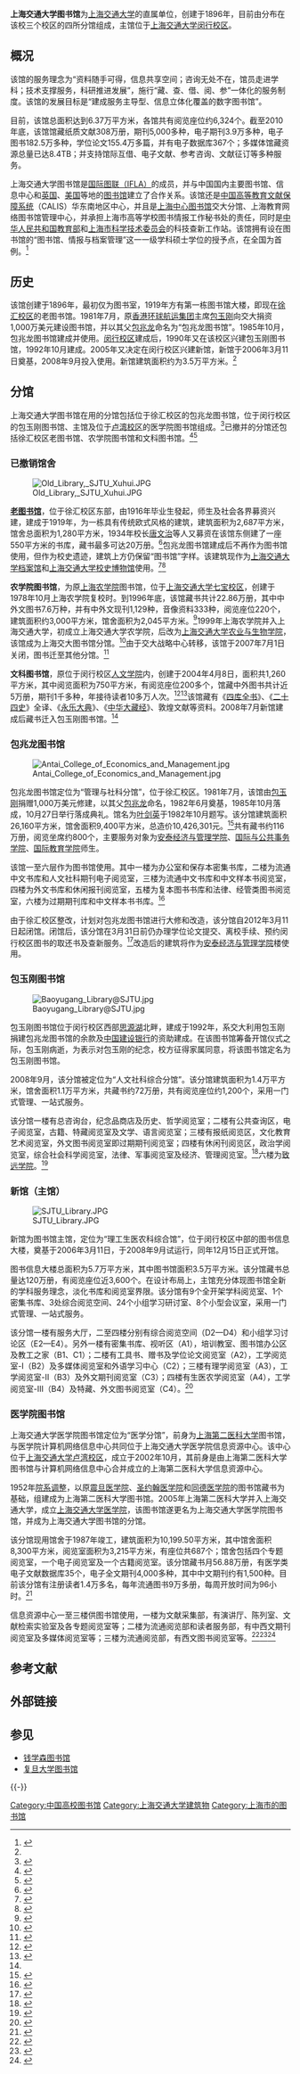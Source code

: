 {{NoteTA
|G1 = Unit
}}
{{Infobox Library
| library_name       = 上海交通大学图书馆
| name_en            = Shanghai Jiao Tong University Library
| library_logo       = [[File:SJTU_Lib_Logo.jpg|File:SJTU_Lib_Logo.jpg]]
| image              = SJTU Library.JPG
| caption            = 上海交通大学图书馆主馆
| country            = {{PRC}}
| type               = [[大学图书馆|大学图书馆]]
| scope              = 
| established        = 1896年
| ref_legal_mandate  = 
| location           = {{CHN}}[[上海市|上海市]][[闵行区|闵行区]]、[[徐汇区|徐汇区]]、[[黄浦区|黄浦区]]
| coordinates        = 
| branch_of          = 
| num_branches       = 
| items_collected    = 纸质文献、期刊、电子期刊、电子图书、学位论文、电子数据库
| collection_size    = 308万册（纸质文献）
| criteria           = 
| legal_deposit      =
| req_to_access      = 
| annual_circulation = 
| pop_served         = [[上海交通大学|上海交通大学]]师生等
| members            = 上海交通大学师生等
| budget             = 
| director           = [[陈进|陈进]]<ref>{{Cite web |url=http://www.lib.sjtu.edu.cn/view.do?id=134 |title=馆长介绍 |accessdate=2012-03-10 |work= |publisher=上海交通大学图书馆 |date= |archive-date=2009-11-30 |archive-url=https://web.archive.org/web/20091130111603/http://www.lib.sjtu.edu.cn/view.do?id=134 |dead-url=no }}</ref><ref>不是原[[上海交通大学微电子学院|上海交通大学微电子学院]]院长、[[汉芯|“汉芯”造假事件]]涉案人陈进。[http://tech.sina.com.cn/it/2006-05-12/1617935294.shtml 参见此报道的“更正说明”。] {{Wayback|url=http://tech.sina.com.cn/it/2006-05-12/1617935294.shtml |date=20210518175129 }}</ref>
| num_employees      = 
| website            = {{url|www.lib.sjtu.edu.cn}}<br>{{align|right|<small>'''（上海交通大学图书馆）'''</small>}}<br>{{url|lib.shsmu.edu.cn}}<br>{{align|right|<small>'''（上海交通大学医学院图书馆）'''</small>}}
| phone_num          =
}}

'''上海交通大学图书馆'''为[[上海交通大学|上海交通大学]]的直属单位，创建于1896年，目前由分布在该校三个校区的四所分馆组成，主馆位于[[上海交通大学闵行校区|上海交通大学闵行校区]]。

==概况==
该馆的服务理念为“资料随手可得，信息共享空间；咨询无处不在，馆员走进学科；技术支撑服务，科研推进发展”，施行“藏、查、借、阅、参”一体化的服务制度。该馆的发展目标是“建成服务主导型、信息立体化覆盖的数字图书馆”。

目前，该馆总面积达到6.37万平方米，各馆共有阅览座位约6,324个。截至2010年底，该馆馆藏纸质文献308万册，期刊5,000多种，电子期刊3.9万多种，电子图书182.5万多种，学位论文155.4万多篇，并有电子数据库367个；多媒体馆藏资源总量已达8.4TB；并支持馆际互借、电子文献、参考咨询、文献征订等多种服务。

上海交通大学图书馆是[[国际图书馆协会联合会|国际图联（IFLA）]]的成员，并与中国国内主要图书馆、信息中心和[[英国|英国]]、[[美国|美国]]等地的[[图书馆|图书馆]]建立了合作关系。该馆还是[[中国高等教育文献保障系统|中国高等教育文献保障系统]]（CALIS）华东南地区中心，并且是[[上海中心图书馆|上海中心图书馆]]交大分馆、上海教育网络图书馆管理中心，并承担上海市高等学校图书情报工作秘书处的责任，同时是[[中华人民共和国教育部|中华人民共和国教育部]]和[[上海市科学技术委员会|上海市科学技术委员会]]的科技查新工作站。该馆拥有设在图书馆的“图书馆、情报与档案管理”这一一级学科硕士学位的授予点，在全国为首例。<ref name="概况">{{Cite web |url=http://www.lib.sjtu.edu.cn/view.do?id=102 |title=本馆概况 |accessdate=2012-03-10 |work= |publisher=上海交通大学图书馆 |date= |archive-date=2012-09-02 |archive-url=https://web.archive.org/web/20120902014511/http://www.lib.sjtu.edu.cn/view.do?id=102 |dead-url=no }}</ref>

==历史==
该馆创建于1896年，最初仅为图书室，1919年方有第一栋图书馆大楼，即现在[[上海交通大学徐汇校区|徐汇校区]]的老图书馆。1981年7月，原[[香港|香港]][[环球航运集团|环球航运集团]]主席[[包玉刚|包玉刚]]向交大捐资1,000万美元建设图书馆，并以其父[[包兆龙|包兆龙]]命名为“包兆龙图书馆”。1985年10月，包兆龙图书馆建成并使用。[[上海交通大学闵行校区|闵行校区]]建成后，1990年又在该校区兴建包玉刚图书馆，1992年10月建成。2005年又决定在闵行校区兴建新馆，新馆于2006年3月11日奠基，2008年9月投入使用。新馆建筑面积约为3.5万平方米。<ref name="概况"/>

==分馆==
上海交通大学图书馆在用的分馆包括位于徐汇校区的包兆龙图书馆，位于闵行校区的包玉刚图书馆、主馆及位于[[上海交通大学卢湾校区|卢湾校区]]的医学院图书馆组成。<ref>{{Cite web |url= http://www.lib.sjtu.edu.cn:8080/study/courseware/lecture/2008-10-22-mhuang.pdf |title= 图书馆资源与服务导引 |accessdate= 2012-03-10 |author= 黄敏 |date= 2008-10-30 |work= 素质教育培训计划——读者篇 |publisher=  |archive-date= 2016-03-04 |archive-url= https://web.archive.org/web/20160304120848/http://www.lib.sjtu.edu.cn:8080/study/courseware/lecture/2008-10-22-mhuang.pdf |dead-url= no }}</ref>已撤并的分馆还包括徐汇校区老图书馆、农学院图书馆和文科图书馆。<ref name="pan">{{Cite web |url=http://www.lib.sjtu.edu.cn/view.do?id=3223 |title=图书馆推出“新读者入馆教育”系列活动 |accessdate=2012-03-10 |work= |publisher=上海交通大学图书馆 |date= |archive-date=2012-11-29 |archive-url=https://archive.is/20121129004353/http://www.lib.sjtu.edu.cn/view.do?id=3223 |dead-url=no }}</ref><ref>{{Cite web |url= http://www.lib.sjtu.edu.cn:8080/study/courseware/lecture/2009-09-11-PW.pdf |title= 上海交通大学图书馆的信息资源及其利用 |accessdate= 2012-03-10 |author= 潘卫 |date= 2009-09-03 |work=  |publisher= 上海交通大学图书馆 |archive-date= 2016-03-04 |archive-url= https://web.archive.org/web/20160304110058/http://www.lib.sjtu.edu.cn:8080/study/courseware/lecture/2009-09-11-PW.pdf |dead-url= no }}</ref>

===已撤销馆舍===
[[File:Old_Library,_SJTU_Xuhui.JPG|thumb]]

'''[[交通大学老图书馆|老图书馆]]'''，位于徐汇校区东部，由1916年毕业生發起，师生及社会各界募资兴建，建成于1919年，为一栋具有传统欧式风格的建筑，建筑面积为2,687平方米，馆舍总面积为1,280平方米，1934年校长[[唐文治|唐文治]]等人又募资在该馆东侧建了一座550平方米的书库，藏书最多可达20万册。<ref>{{Cite web |url=http://museum.sjtu.edu.cn/jdbwginfoplat/platformData/infoplat/pub/wetsite_12/docs/200808/d_27003.html |title=老图书馆 |accessdate=2012-03-10 |work= |publisher=上海交通大学校史博物馆 |date= |archive-date=2012-07-12 |archive-url=https://archive.is/20120712230323/http://museum.sjtu.edu.cn/jdbwginfoplat/platformData/infoplat/pub/wetsite_12/docs/200808/d_27003.html |dead-url=no }}</ref>包兆龙图书馆建成后不再作为图书馆使用，但作为校史遗迹，建筑上方仍保留“图书馆”字样。该建筑现作为[[上海交通大学档案馆|上海交通大学档案馆]]和[[上海交通大学校史博物馆|上海交通大学校史博物馆]]使用。<ref>{{Cite web |url=http://archives.sjtu.edu.cn/platformData/infoplat/pub/shjadag_12/bgjj_117/index.html |title=本馆简介 |accessdate=2012-03-10 |work= |publisher=上海交通大学档案馆 |date= |archive-date=2017-01-06 |archive-url=https://web.archive.org/web/20170106122253/http://archives.sjtu.edu.cn/platformData/infoplat/pub/shjadag_12/bgjj_117/index.html }}</ref><ref>{{Cite web |url=http://museum.sjtu.edu.cn/jdbwginfoplat/platformData/infoplat/pub/wetsite_12/bggk_202/index.html |title=本馆简介 |accessdate=2012-03-10 |work= |publisher=上海交通大学校史博物馆 |date= |archive-date=2012-08-13 |archive-url=https://web.archive.org/web/20120813232852/http://museum.sjtu.edu.cn/jdbwginfoplat/platformData/infoplat/pub/wetsite_12/bggk_202/index.html |dead-url=no }}</ref>

'''农学院图书馆'''，为原[[上海农学院|上海农学院]]图书馆，位于[[上海交通大学七宝校区|上海交通大学七宝校区]]，创建于1978年10月上海农学院复校时。到1996年底，该馆藏书共计22.86万册，其中中外文图书7.6万种，并有中外文现刊1,129种，音像资料333种，阅览座位220个，建筑面积约3,000平方米，馆舍面积为2,045平方米。<ref>{{Cite web |url=http://www.libnet.sh.cn/newsirn/member/cyg/zyxz9.htm |title=上海交通大学农学院图书馆 |accessdate=2012-03-10 |work= |publisher=上海市文献资源共建共享协作网 |date= |archive-date=2016-03-04 |archive-url=https://web.archive.org/web/20160304130023/http://www.libnet.sh.cn/newsirn/member/cyg/zyxz9.htm }}</ref>1999年上海农学院并入上海交通大学，初成立上海交通大学农学院，后改为[[上海交通大学农业与生物学院|上海交通大学农业与生物学院]]，该馆成为上海交大图书馆分馆。<ref>{{Cite web |url=http://www.library.sh.cn/fwzn/fbt/fbt_21.htm |title=图书馆分布 |accessdate=2012-03-10 |work= |publisher=上海图书馆上海科学技术情报研究所 |date= |archive-date=2012-08-23 |archive-url=https://web.archive.org/web/20120823174401/http://www.library.sh.cn/fwzn/fbt/fbt_21.htm |dead-url=no }}</ref>由于交大战略中心转移，该馆于2007年7月1日关闭，图书迁至其他分馆。<ref>{{Cite web |url=http://www.lib.sjtu.edu.cn/view.do?id=674 |title=关于七宝图书馆停止对外开放的通知 |accessdate=2012-03-10 |work= |publisher=上海交通大学图书馆 |date= |archive-date=2012-08-04 |archive-url=https://archive.is/20120804041859/http://www.lib.sjtu.edu.cn/view.do?id=674 |dead-url=no }}</ref>

'''文科图书馆'''，原位于闵行校区[[上海交通大学人文学院|人文学院]]内，创建于2004年4月8日，面积共1,260平方米，其中阅览面积为750平方米，有阅览座位200多个，馆藏中外图书共计近5万册，期刊1千多种，年接待读者10多万人次。<ref>{{Cite web |url=http://www.sinoss.net/2004/0413/2587.html |author=上海交大文科办 |title=上海交通大学图书馆文科馆开馆正式开馆 |accessdate=2012-03-10 |work= |publisher=中国高校人文社会科学信息网 |date=2004-04-13 |archive-date=2020-11-06 |archive-url=https://web.archive.org/web/20201106214823/https://www.sinoss.net/2004/0413/2587.html }}</ref><ref>{{Cite web |url= http://www.lib.sjtu.edu.cn/view.do?id=1417#cxzsfw |title= “创新”、“展示”、“服务” 文科馆助力创建“一流大学图书馆” 文科馆2007年度工作总结 |accessdate= 2012-03-10 |author= 文科馆 |date= 2008-01 |work= 思源知讯 第4期 |publisher= 上海交通大学图书馆 }}</ref>该馆藏有《[[四库全书|四库全书]]》、《[[二十四史|二十四史]]》全译、《[[永乐大典|永乐大典]]》、《[[中华大藏经|中华大藏经]]》、敦煌文献等资料。2008年7月新馆建成后藏书迁入包玉刚图书馆。<ref name="pan"/>

===包兆龙图书馆===
[[File:Antai_College_of_Economics_and_Management.jpg|thumb]]

包兆龙图书馆定位为“管理与社科分馆”，位于徐汇校区。1981年7月，该馆由[[包玉刚|包玉刚]]捐赠1,000万美元修建，以其父[[包兆龙|包兆龙]]命名，1982年6月奠基，1985年10月落成，10月27日举行落成典礼。馆名为[[叶剑英|叶剑英]]于1982年10月题写。该分馆建筑面积26,160平方米，馆舍面积9,400平方米，总造价10,426,301元。<ref>{{Cite web |url=http://museum.sjtu.edu.cn/jdbwginfoplat/platformData/infoplat/pub/wetsite_12/docs/200807/d_15006.html |title=包兆龙图书馆 |accessdate=2012-03-10 |work= |publisher=上海交通大学校史博物馆 |date= |archive-date=2014-10-16 |archive-url=https://web.archive.org/web/20141016195525/http://museum.sjtu.edu.cn/jdbwginfoplat/platformData/infoplat/pub/wetsite_12/docs/200807/d_15006.html |dead-url=no }}</ref>共有藏书约116万册，阅览坐席约800个，主要服务对象为[[上海交通大学安泰经济与管理学院|安泰经济与管理学院]]、[[上海交通大学国际与公共事务学院|国际与公共事务学院]]、[[上海交通大学国际教育学院|国际教育学院]]师生。

该馆一至六层作为图书馆使用。其中一楼为办公室和保存本密集书库，二楼为流通中文书库和人文社科期刊电子阅览室，三楼为流通中文书库和中文样本书阅览室，四楼为外文书库和休闲报刊阅览室，五楼为复本图书书库和法律、经管类图书阅览室，六楼为过期期刊库和中文样本书书库。<ref>{{Cite web |url=http://www.lib.sjtu.edu.cn/view.do?id=119 |title=徐汇校区包兆龙图书馆 |accessdate=2012-03-10 |work= |publisher=上海交通大学图书馆 |date= |archive-date=2012-08-03 |archive-url=https://archive.is/20120803163212/http://www.lib.sjtu.edu.cn/view.do?id=119 |dead-url=no }}</ref>

由于徐汇校区整改，计划对包兆龙图书馆进行大修和改造，该分馆自2012年3月11日起闭馆。闭馆后，该分馆在3月31日前仍办理学位论文提交、离校手续、预约闵行校区图书的取还书及查新服务。<ref>{{Cite web |url=http://www.lib.sjtu.edu.cn/view.do?id=3447 |title=图书馆关于徐汇校区包兆龙图书馆闭馆的通知 |accessdate=2012-03-10 |work= |publisher=上海交通大学图书馆 |date=2012-03-02 |archive-date=2012-08-04 |archive-url=https://archive.is/20120804090934/http://www.lib.sjtu.edu.cn/view.do?id=3447 |dead-url=no }}</ref>改造后的建筑将作为[[上海交通大学安泰经济与管理学院|安泰经济与管理学院]]楼使用。

===包玉刚图书馆===
[[File:Baoyugang_Library@SJTU.jpg|thumb]]

包玉刚图书馆位于闵行校区西部[[思源湖|思源湖]]北畔，建成于1992年，系交大利用包玉刚捐建包兆龙图书馆的余款及[[中国建设银行|中国建设银行]]的资助建成。在该图书馆筹备开馆仪式之际，包玉刚病逝，为表示对包玉刚的纪念，校方征得家属同意，将该图书馆定名为包玉刚图书馆。

2008年9月，该分馆被定位为“人文社科综合分馆”。该分馆建筑面积为1.4万平方米，馆舍面积1.1万平方米，共藏书约72万册，共有阅览座位约1,200个，采用一门式管理、一站式服务。

该分馆一楼有总咨询台，纪念品商店及历史、哲学阅览室；二楼有公共查询区，电子阅览室，古籍、特藏阅览室及文学、语言阅览室；三楼有报纸阅览区，文化教育艺术阅览室，外文图书阅览室即过期期刊阅览室；四楼有休闲刊阅览区，政治学阅览室，综合社会科学阅览室，法律、军事阅览室及经济、管理阅览室。<ref>{{Cite web |url=http://www.lib.sjtu.edu.cn/view.do?id=123 |title=闵行校区包玉刚图书馆 |accessdate=2012-03-10 |work= |publisher=上海交通大学图书馆 |date= |archive-date=2012-08-05 |archive-url=https://archive.is/20120805101150/http://www.lib.sjtu.edu.cn/view.do?id=123 |dead-url=no }}</ref>六楼为[[上海交通大学致远学院|致远学院]]。<ref>{{Cite web|url=http://zhiyuan.sjtu.edu.cn/Contact2.aspx|title=联系我们|accessdate=2012-03-10|work=|publisher=上海交通大学致远学院|date=|deadurl=yes|archiveurl=https://web.archive.org/web/20120314031142/http://zhiyuan.sjtu.edu.cn/Contact2.aspx|archivedate=2012-03-14}}</ref>

===新馆（主馆）===
[[File:SJTU_Library.JPG|thumb]]

新馆为图书馆主馆，定位为“理工生医农科综合馆”，位于闵行校区中部的图书信息大楼，奠基于2006年3月11日，于2008年9月试运行，同年12月15日正式开馆。

图书信息大楼总面积为5.7万平方米，其中图书馆面积3.5万平方米。该分馆藏书总量达120万册，有阅览座位近3,600个。在设计布局上，主馆充分体现图书馆全新的学科服务理念，淡化书库和阅览室界限。该分馆有9个全开架学科阅览室、1个密集书库、3处综合阅览空间、24个小组学习研讨室、8个小型会议室，采用一门式管理、一站式服务。

该分馆一楼有服务大厅，二至四楼分别有综合阅览空间（D2—D4）和小组学习讨论区（E2—E4）。另外一楼有密集书库、视听区（A1），培训教室、图书馆办公区及教工之家（B1、C1）；二楼有工具书、赠书及学位论文阅览室（A2），工学阅览室-I（B2）及多媒体阅览室和外语学习中心（C2）；三楼有理学阅览室（A3），工学阅览室-II（B3）及外文期刊阅览室（C3）；四楼有生医农学阅览室（A4），工学阅览室-III（B4）及特藏、外文图书阅览室（C4）。<ref>{{Cite web |url=http://www.lib.sjtu.edu.cn/view.do?id=1525 |title=闵行校区主馆 |accessdate=2012-03-10 |work= |publisher=上海交通大学图书馆 |date= |archive-date=2012-08-04 |archive-url=https://archive.is/20120804125001/http://www.lib.sjtu.edu.cn/view.do?id=1525 |dead-url=no }}</ref>

===医学院图书馆===
上海交通大学医学院图书馆定位为“医学分馆”，前身为[[上海第二医科大学|上海第二医科大学]]图书馆，与医学院计算机网络信息中心共同位于上海交通大学医学院信息资源中心。该中心位于[[上海交通大学卢湾校区|上海交通大学卢湾校区]]，成立于2002年10月，其前身是由上海第二医科大学图书馆与计算机网络信息中心合并成立的上海第二医科大学信息资源中心。

1952年[[院系调整|院系调整]]，以原[[震旦大学|震旦医学院]]、[[圣约翰大学_(上海)|圣约翰医学院]]和[[同德医学院|同德医学院]]的图书馆藏书为基础，组建成为上海第二医科大学图书馆。2005年上海第二医科大学并入上海交通大学，成立[[上海交通大学医学院|上海交通大学医学院]]，该图书馆遂更名为上海交通大学医学院图书馆，并成为上海交通大学图书馆的分馆。

该分馆现用馆舍于1987年竣工，建筑面积为10,199.50平方米，其中馆舍面积8,300平方米，阅览室面积为3,215平方米，有座位共687个；馆舍包括四个专题阅览室，一个电子阅览室及一个古籍阅览室。该分馆藏书月56.88万册，有医学类电子文献数据库35个，电子全文期刊4,000多种，其中中文期刊约有1,500种。目前该分馆有注册读者1.4万多名，每年流通图书9万多册，每周开放时间为96小时。<ref>{{Cite web|url=http://lib.shsmu.edu.cn/bggk.php|title=本馆概况|accessdate=2012-03-10|work=|publisher=上海交通大学医学院图书馆网站|date=|archive-date=2015-11-22|archive-url=https://web.archive.org/web/20151122025307/http://lib.shsmu.edu.cn/bggk.php}}</ref>

信息资源中心一至三楼供图书馆使用，一楼为文献采集部，有演讲厅、陈列室、文献检索实验室及各专题阅览室等；二楼为流通阅览部和读者服务部，有中西文期刊阅览室及多媒体阅览室等；三楼为流通阅览部，有西文图书阅览室等。<ref>{{Cite web|url=http://lib.shsmu.edu.cn/bmsz.php|title=部门设置|accessdate=2012-03-10|work=|publisher=上海交通大学医学院图书馆网站|date=|archive-date=2016-07-10|archive-url=https://web.archive.org/web/20160710194105/http://lib.shsmu.edu.cn/bmsz.php}}</ref><ref>{{Cite web|url=http://lib.shsmu.edu.cn/lcbj.php|title=楼层布局|accessdate=2012-03-10|work=|publisher=上海交通大学医学院图书馆网站|date=|archive-date=2016-07-10|archive-url=https://web.archive.org/web/20160710191908/http://lib.shsmu.edu.cn/lcbj.php}}</ref><ref>{{Cite web|url=http://lib.shsmu.edu.cn/dzxz.php|title=读者须知|accessdate=2012-03-10|work=|publisher=上海交通大学医学院图书馆网站|date=|archive-date=2016-05-16|archive-url=https://web.archive.org/web/20160516111114/http://lib.shsmu.edu.cn/dzxz.php}}</ref>

==参考文献==
{{Reflist|30em}}

==外部链接==

==参见==
*[[钱学森图书馆|钱学森图书馆]]
*[[复旦大学图书馆|复旦大学图书馆]]

{{-}}
{{上海交通大学}}

{{DEFAULTSORT:S上}}
[[Category:中国高校图书馆|Category:中国高校图书馆]]
[[Category:上海交通大学建筑物|Category:上海交通大学建筑物]]
[[Category:上海市的图书馆|Category:上海市的图书馆]]